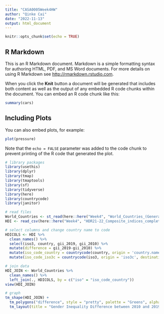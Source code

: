 ```yaml
---
title: "CASA0005Week4HW"
author: "Qinke Cai"
date: "2022-11-13"
output: html_document
---
```


```r
knitr::opts_chunk$set(echo = TRUE)
```

## R Markdown

This is an R Markdown document. Markdown is a simple formatting syntax for authoring HTML, PDF, and MS Word documents. For more details on using R Markdown see <http://rmarkdown.rstudio.com>.

When you click the **Knit** button a document will be generated that includes both content as well as the output of any embedded R code chunks within the document. You can embed an R code chunk like this:

```r
summary(cars)
```

## Including Plots

You can also embed plots, for example:

```r
plot(pressure)
```

Note that the `echo = FALSE` parameter was added to the code chunk to prevent printing of the R code that generated the plot.

```r
# library packages
library(usethis)
library(dplyr)
library(tmap)
library(tmaptools)
library(sf)
library(tidyverse)
library(here)
library(countrycode)
library(janitor)
```
```r
# read files
World_Countries <- st_read(here::here("Week4", "World_Countries_(Generalized)", "World_Countries__Generalized_.shp"))
HDI <- read_csv(here::here("Week4", "HDR21-22_Composite_indices_complete_time_series.csv"), locale = locale(encoding = "latin1"), na = " ", skip = 0)
```


```r
# select columns and change country name to code
HDICOLS <- HDI %>%
  clean_names() %>%
  select(iso3, country, gii_2019, gii_2010) %>%
  mutate(difference = gii_2019-gii_2010) %>%
  mutate(iso_code_country = countrycode(country, origin = 'country.name', destination = 'iso2c')) %>%
  mutate(iso_code_iso3c = countrycode(iso3, origin = 'iso3c', destination = 'iso2c'))
```
```r
# join data
HDI_JOIN <- World_Countries %>%
  clean_names() %>%
  left_join(., HDICOLS, by = c("iso" = "iso_code_country"))
view(HDI_JOIN)
```

```r
# graph
tm_shape(HDI_JOIN) + 
  tm_polygons("difference", style = "pretty", palette = "Greens", alpha = 0.7) + 
  tm_layout(title = "Gender Inequality Difference between 2010 and 2019", legend.position = c("right", "bottom"))
```


